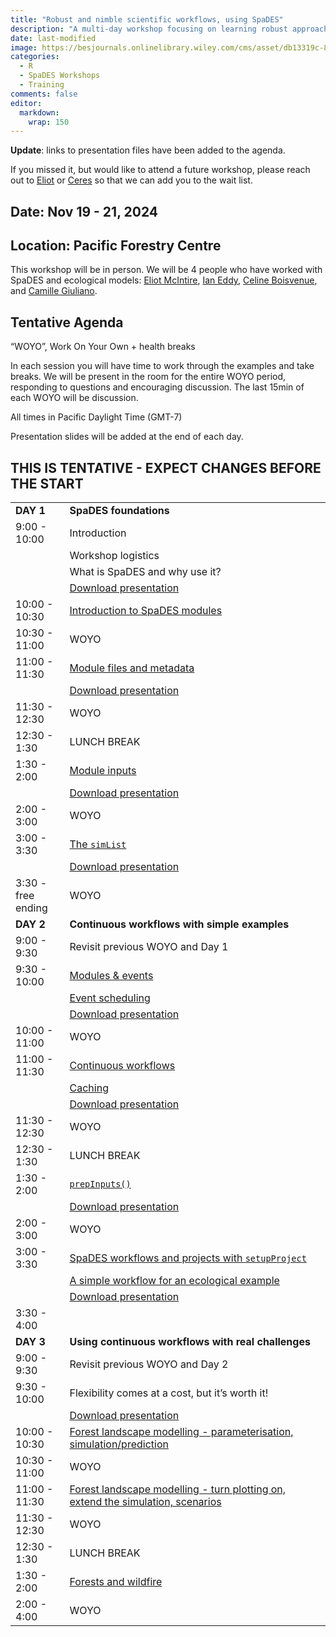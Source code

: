 ```yaml
---
title: "Robust and nimble scientific workflows, using SpaDES"
description: "A multi-day workshop focusing on learning robust approaches to building reuseable, reproducible workflows for ecological applications"
date: last-modified
image: https://besjournals.onlinelibrary.wiley.com/cms/asset/db13319c-88b4-4821-9eaa-a2e62364b399/mee314034-fig-0004-m.jpg
categories:
  - R
  - SpaDES Workshops
  - Training
comments: false
editor:
  markdown:
    wrap: 150
---
```


**Update**: links to presentation files have been added to the agenda.

If you missed it, but would like to attend a future workshop, please reach out to [Eliot](../bios/community/aaaeliot.qmd) or
[Ceres](../bios/community/aaaeliot.qmd) so that we can add you to the wait list.

## Date: Nov 19 - 21, 2024

## Location: Pacific Forestry Centre

This workshop will be in person. We will be 4 people who have worked with SpaDES and ecological models: [Eliot McIntire](../bios/community/aaaeliot.qmd), [Ian Eddy](../bios/ian.qmd), [Celine Boisvenue](../bios/community/celine.qmd), and [Camille Giuliano](../bios/camille.qmd).

## Tentative Agenda

"WOYO", Work On Your Own + health breaks

In each session you will have time to work through the examples and take breaks. We will be present in the room for the entire WOYO period, responding to
questions and encouraging discussion. The last 15min of each WOYO will be discussion.

All times in Pacific Daylight Time (GMT-7)

Presentation slides will be added at the end of each day.

## THIS IS TENTATIVE - EXPECT CHANGES BEFORE THE START

+-------------------------+--------------------------------------------------------------------------------------------------------------------------+
| **DAY 1**               | **SpaDES foundations**                                                                                                   |
+-------------------------+--------------------------------------------------------------------------------------------------------------------------+
| 9:00 - 10:00            | Introduction                                                                                                             |
+-------------------------+--------------------------------------------------------------------------------------------------------------------------+
|                         | Workshop logistics                                                                                                       |
+-------------------------+--------------------------------------------------------------------------------------------------------------------------+
|                         | What is SpaDES and why use it?                                                                                           |
+-------------------------+--------------------------------------------------------------------------------------------------------------------------+
|                         | [Download presentation](Presentations/2024-06-11/Intro_SpaDESIntro_Ceres.pdf)                                            |
+-------------------------+--------------------------------------------------------------------------------------------------------------------------+
| 10:00 - 10:30           | [Introduction to SpaDES modules](https://predictiveecology.org/training/_book/NewModuleIntro.html)                       |
+-------------------------+--------------------------------------------------------------------------------------------------------------------------+
| 10:30 - 11:00           | WOYO                                                                                                                     |
+-------------------------+--------------------------------------------------------------------------------------------------------------------------+
| 11:00 - 11:30           | [Module files and metadata](https://predictiveecology.org/training/_book/MetaDataAndModuleFiles.html)                    |
+-------------------------+--------------------------------------------------------------------------------------------------------------------------+
|                         | [Download presentation](Presentations/2024-06-11/ModuleFilesMetadata_Inputs.pdf)                                         |
+-------------------------+--------------------------------------------------------------------------------------------------------------------------+
| 11:30 - 12:30           | WOYO                                                                                                                     |
+-------------------------+--------------------------------------------------------------------------------------------------------------------------+
| 12:30 - 1:30            | LUNCH BREAK                                                                                                              |
+-------------------------+--------------------------------------------------------------------------------------------------------------------------+
| 1:30 - 2:00             | [Module inputs](https://predictiveecology.org/training/_book/ModuleInputs.html)                                          |
+-------------------------+--------------------------------------------------------------------------------------------------------------------------+
|                         | [Download presentation](Presentations/2024-06-11/ModuleFilesMetadata_Inputs.pdf)                                         |
+-------------------------+--------------------------------------------------------------------------------------------------------------------------+
| 2:00 - 3:00             | WOYO                                                                                                                     |
+-------------------------+--------------------------------------------------------------------------------------------------------------------------+
| 3:00 - 3:30             | [The `simList`](https://predictiveecology.org/training/_book/simList.html)                                               |
+-------------------------+--------------------------------------------------------------------------------------------------------------------------+
|                         | [Download presentation](Presentations/2024-06-11/simList.pdf)                                                            |
+-------------------------+--------------------------------------------------------------------------------------------------------------------------+
| 3:30 - free ending\     | WOYO                                                                                                                     |
+-------------------------+--------------------------------------------------------------------------------------------------------------------------+
| **DAY 2**               | **Continuous workflows with simple examples**                                                                            |
+-------------------------+--------------------------------------------------------------------------------------------------------------------------+
| 9:00 - 9:30             | Revisit previous WOYO and Day 1                                                                                          |
+-------------------------+--------------------------------------------------------------------------------------------------------------------------+
| 9:30 - 10:00            | [Modules & events](https://predictiveecology.org/training/_book/ModulesAndEvents.html)                                   |
+-------------------------+--------------------------------------------------------------------------------------------------------------------------+
|                         | [Event scheduling](https://predictiveecology.org/training/_book/Scheduling.html)                                         |
+-------------------------+--------------------------------------------------------------------------------------------------------------------------+
|                         | [Download presentation](Presentations/2024-06-11/ModsEventsScheduling.pdf)                                               |
+-------------------------+--------------------------------------------------------------------------------------------------------------------------+
| 10:00 - 11:00           | WOYO                                                                                                                     |
+-------------------------+--------------------------------------------------------------------------------------------------------------------------+
| 11:00 - 11:30           | [Continuous workflows](https://predictiveecology.org/training/_book/ContinuousWorkflows.html)                            |
+-------------------------+--------------------------------------------------------------------------------------------------------------------------+
|                         | [Caching](https://predictiveecology.org/training/_book/Caching.html)                                                     |
+-------------------------+--------------------------------------------------------------------------------------------------------------------------+
|                         | [Download presentation](Presentations/2024-06-11/ContinuousWFsCaching.pdf)                                               |
+-------------------------+--------------------------------------------------------------------------------------------------------------------------+
| 11:30 - 12:30           | WOYO                                                                                                                     |
+-------------------------+--------------------------------------------------------------------------------------------------------------------------+
| 12:30 - 1:30            | LUNCH BREAK                                                                                                              |
+-------------------------+--------------------------------------------------------------------------------------------------------------------------+
| 1:30 - 2:00             | [`prepInputs()`](https://predictiveecology.org/training/_book/prepInputs.html)                                           |
+-------------------------+--------------------------------------------------------------------------------------------------------------------------+
|                         | [Download presentation](Presentations/2024-06-11/prepInputs.pdf)                                                         |
+-------------------------+--------------------------------------------------------------------------------------------------------------------------+
| 2:00 - 3:00             | WOYO                                                                                                                     |
+-------------------------+--------------------------------------------------------------------------------------------------------------------------+
| 3:00 - 3:30             | [SpaDES workflows and projects with `setupProject`](https://predictiveecology.org/training/_book/setupProject.html)      |
+-------------------------+--------------------------------------------------------------------------------------------------------------------------+
|                         | [A simple workflow for an ecological example](https://predictiveecology.org/training/_book/workflowSimple2.html)         |
+-------------------------+--------------------------------------------------------------------------------------------------------------------------+
|                         | [Download presentation](Presentations/2024-06-11/setupProject.pdf)                                                       |
+-------------------------+--------------------------------------------------------------------------------------------------------------------------+
| 3:30 - 4:00             |                                                                                                                          |
+-------------------------+--------------------------------------------------------------------------------------------------------------------------+
| **DAY 3**               | **Using continuous workflows with real challenges**                                                                      |
+-------------------------+--------------------------------------------------------------------------------------------------------------------------+
| 9:00 - 9:30             | Revisit previous WOYO and Day 2                                                                                          |
+-------------------------+--------------------------------------------------------------------------------------------------------------------------+
| 9:30 - 10:00            | Flexibility comes at a cost, but it's worth it!                                                                          |
+-------------------------+--------------------------------------------------------------------------------------------------------------------------+
|                         | [Download presentation](Presentations/2024-06-11/costOfFlexibility.pdf)                                                  |
+-------------------------+--------------------------------------------------------------------------------------------------------------------------+
| 10:00 - 10:30           | [Forest landscape modelling - parameterisation,                                                                          |
|                         | simulation/prediction](https://predictiveecology.org/training/_book/LandRDemo_coreVeg.html)                              |
+-------------------------+--------------------------------------------------------------------------------------------------------------------------+
| 10:30 - 11:00           | WOYO                                                                                                                     |
+-------------------------+--------------------------------------------------------------------------------------------------------------------------+
| 11:00 - 11:30           | [Forest landscape modelling - turn plotting on, extend the simulation,                                                   |
|                         | scenarios](https://predictiveecology.org/training/_book/LandRDemo_coreVeg#turn-plotting-on-after-setting-up-the-workflow)|
+-------------------------+--------------------------------------------------------------------------------------------------------------------------+
| 11:30 - 12:30           | WOYO                                                                                                                     |
+-------------------------+--------------------------------------------------------------------------------------------------------------------------+
| 12:30 - 1:30            | LUNCH BREAK                                                                                                              |
+-------------------------+--------------------------------------------------------------------------------------------------------------------------+
| 1:30 - 2:00             | [Forests and wildfire](https://predictiveecology.org/training/_book/ForestsAndFire.html)                                 |
+-------------------------+--------------------------------------------------------------------------------------------------------------------------+
| 2:00 - 4:00             | WOYO                                                                                                                     |
+-------------------------+--------------------------------------------------------------------------------------------------------------------------+
